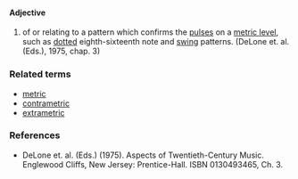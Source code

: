 ====Adjective====
#of or relating to a pattern which confirms the [[pulse]]s on a [[metric level]], such as [[dotted]] eighth-sixteenth note and [[swing]] patterns. (DeLone et. al. (Eds.), 1975, chap. 3)

===Related terms===
*[[metric]]
*[[contrametric]]
*[[extrametric]]

===References===
*DeLone et. al. (Eds.) (1975). Aspects of Twentieth-Century Music. Englewood Cliffs, New Jersey: Prentice-Hall. ISBN 0130493465, Ch. 3.